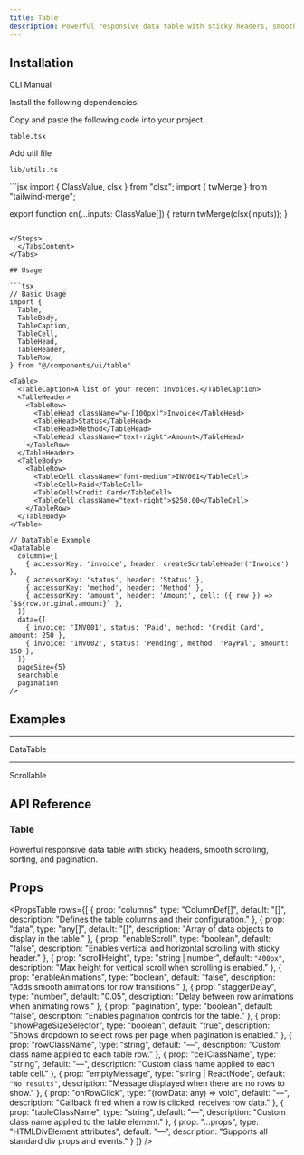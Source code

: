 ```yaml
---
title: Table
description: Powerful responsive data table with sticky headers, smooth scrolling, sorting, and pagination.
---
```


<ComponentPreview
  name="table-demo"
  className="p-2"
  description=""
/>

## Installation

<Tabs defaultValue="cli" className="w-full">
  <TabsList>
    <TabsTrigger value="cli">CLI</TabsTrigger>
    <TabsTrigger value="manual">Manual</TabsTrigger>
  </TabsList>
  <TabsContent value="cli">
    <PkgOptions name="table" />
  </TabsContent>
  <TabsContent value="manual">
    <Steps>

<Step>Install the following dependencies:</Step>
<DepsOptions name="framer-motion @tanstack/react-table" />

<Step>Copy and paste the following code into your project.</Step>
<p>
  <code>table.tsx</code>
</p>
<ComponentSource name="table" />


<Step>Add util file</Step>
<p>
  <code>lib/utils.ts</code>
</p>
```jsx
import { ClassValue, clsx } from "clsx";
import { twMerge } from "tailwind-merge";

export function cn(...inputs: ClassValue[]) {
  return twMerge(clsx(inputs));
}
```

</Steps>
  </TabsContent>
</Tabs>

## Usage

```tsx
// Basic Usage
import {
  Table,
  TableBody,
  TableCaption,
  TableCell,
  TableHead,
  TableHeader,
  TableRow,
} from "@/components/ui/table"
```

```tsx
<Table>
  <TableCaption>A list of your recent invoices.</TableCaption>
  <TableHeader>
    <TableRow>
      <TableHead className="w-[100px]">Invoice</TableHead>
      <TableHead>Status</TableHead>
      <TableHead>Method</TableHead>
      <TableHead className="text-right">Amount</TableHead>
    </TableRow>
  </TableHeader>
  <TableBody>
    <TableRow>
      <TableCell className="font-medium">INV001</TableCell>
      <TableCell>Paid</TableCell>
      <TableCell>Credit Card</TableCell>
      <TableCell className="text-right">$250.00</TableCell>
    </TableRow>
  </TableBody>
</Table>
```

```tsx
// DataTable Example
<DataTable
  columns={[
    { accessorKey: 'invoice', header: createSortableHeader('Invoice') },
    { accessorKey: 'status', header: 'Status' },
    { accessorKey: 'method', header: 'Method' },
    { accessorKey: 'amount', header: 'Amount', cell: ({ row }) => `$${row.original.amount}` },
  ]}
  data={[
    { invoice: 'INV001', status: 'Paid', method: 'Credit Card', amount: 250 },
    { invoice: 'INV002', status: 'Pending', method: 'PayPal', amount: 150 },
  ]}
  pageSize={5}
  searchable
  pagination
/>
```

## Examples

---

<Step>DataTable</Step>

<ComponentPreview
  name="table-datatable-demo"
  className="p-2"
  description=""
/>

---

<Step>Scrollable</Step>

<ComponentPreview
  name="tablescrollable-demo"
  className="p-2"
  description=""
/>


## API Reference

### Table

Powerful responsive data table with sticky headers, smooth scrolling, sorting, and pagination.

## Props

<PropsTable
  rows={[
    {
      prop: "columns",
      type: "ColumnDef<any>[]",
      default: "[]",
      description: "Defines the table columns and their configuration."
    },
    {
      prop: "data",
      type: "any[]",
      default: "[]",
      description: "Array of data objects to display in the table."
    },
    {
      prop: "enableScroll",
      type: "boolean",
      default: "false",
      description: "Enables vertical and horizontal scrolling with sticky header."
    },
    {
      prop: "scrollHeight",
      type: "string | number",
      default: `"400px"`,
      description: "Max height for vertical scroll when scrolling is enabled."
    },
    {
      prop: "enableAnimations",
      type: "boolean",
      default: "false",
      description: "Adds smooth animations for row transitions."
    },
    {
      prop: "staggerDelay",
      type: "number",
      default: "0.05",
      description: "Delay between row animations when animating rows."
    },
    {
      prop: "pagination",
      type: "boolean",
      default: "false",
      description: "Enables pagination controls for the table."
    },
    {
      prop: "showPageSizeSelector",
      type: "boolean",
      default: "true",
      description: "Shows dropdown to select rows per page when pagination is enabled."
    },
    {
      prop: "rowClassName",
      type: "string",
      default: "—",
      description: "Custom class name applied to each table row."
    },
    {
      prop: "cellClassName",
      type: "string",
      default: "—",
      description: "Custom class name applied to each table cell."
    },
    {
      prop: "emptyMessage",
      type: "string | ReactNode",
      default: `"No results"`,
      description: "Message displayed when there are no rows to show."
    },
    {
      prop: "onRowClick",
      type: "(rowData: any) => void",
      default: "—",
      description: "Callback fired when a row is clicked, receives row data."
    },
    {
      prop: "tableClassName",
      type: "string",
      default: "—",
      description: "Custom class name applied to the table element."
    },
    {
      prop: "...props",
      type: "HTMLDivElement attributes",
      default: "—",
      description: "Supports all standard div props and events."
    }
  ]}
/>




